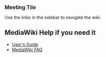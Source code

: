 <big>'''Meeting Tile'''</big>

Use the links in the sidebar to navigate the wiki.

== MediaWiki Help if you need it ==

* [http://meta.wikipedia.org/wiki/MediaWiki_User%27s_Guide User's Guide]
* [http://www.mediawiki.org/wiki/Help:FAQ MediaWiki FAQ]